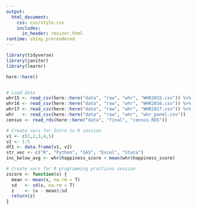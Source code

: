 ```yaml
---
output: 
  html_document:
    css: css/style.css
    includes:
      in_header: resizer.html
runtime: shiny_prerendered
---
```

  
```r
library(tidyverse)
library(janitor)
library(learnr)

here::here()


# Load data
whr15 <- read_csv(here::here("data", "raw", "whr", "WHR2015.csv")) %>% clean_names()
whr16 <- read_csv(here::here("data", "raw", "whr", "WHR2016.csv")) %>% clean_names()
whr17 <- read_csv(here::here("data", "raw", "whr", "WHR2017.csv")) %>% clean_names()
whr   <- read_csv(here::here("data", "raw", "whr", "whr_panel.csv"))
census <- read_rds(here::here("data", "final", "census.RDS"))  

# Create vars for Intro to R session
v1 <- c(1,2,3,4,5)
v2 <- 1:5
df1 <- data.frame(v1, v2)
str_vec <- c("R", "Python", "SAS", "Excel", "Stata")
inc_below_avg <- whr$happiness_score < mean(whr$happiness_score)

# Create vars for R programming practices session
zscore <- function(x) {
  mean <- mean(x, na.rm = T)
  sd   <- sd(x, na.rm = T)
  z    <- (x - mean)/sd
  return(z)
}
```


```r

```

